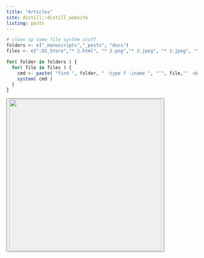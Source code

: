 ```yaml
---
title: "Articles"
site: distill::distill_website
listing: posts
---
```


```r
# clean up some file system stuff
folders <- c("_manuscripts","_posts", "docs")
files <- c(".DS_Store","* 2.html", "* 2.png","* 2.jpeg", "* 2.jpeg", "* 2.Rmd", "*.icloud")

for( folder in folders ) { 
  for( file in files ) { 
    cmd <- paste( "find ", folder, " -type f -iname ", "'", file,"' -delete", sep="" )
    system( cmd )
  }
}
```




<div class="parallax l-screen">
  <div class="welcome">
  <button class="downbutton" onclick="window.scroll({ top: window.innerHeight+25,  left: 0,  behavior: 'smooth' });">
        <img src="resources/DLabWebpageWelcome2.png" width="400px">
  </button>
  </div>
</div>
